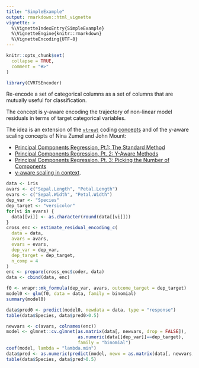 ```yaml
---
title: "SimpleExample"
output: rmarkdown::html_vignette
vignette: >
  %\VignetteIndexEntry{SimpleExample}
  %\VignetteEngine{knitr::rmarkdown}
  %\VignetteEncoding{UTF-8}
---
```


```r
knitr::opts_chunk$set(
  collapse = TRUE,
  comment = "#>"
)
```

```r
library(CVRTSEncoder)
```

Re-encode a set of categorical columns as a set of columns that are mutually useful for classification.  

The concept is y-aware encoding the trajectory of non-linear model residuals in terms of target categorical variables.

The idea is an extension of the [`vtreat`](https://github.com/WinVector/vtreat) coding [concepts](https://github.com/WinVector/vtreat/blob/master/extras/vtreat.pdf) and of the y-aware scaling concepts of Nina Zumel and John Mount:

  * [Principal Components Regression, Pt.1: The Standard Method](http://www.win-vector.com/blog/2016/05/pcr_part1_xonly/)
  * [Principal Components Regression, Pt. 2: Y-Aware Methods](http://www.win-vector.com/blog/2016/05/pcr_part2_yaware/)
  * [Principal Components Regression, Pt. 3: Picking the Number of Components](http://www.win-vector.com/blog/2016/05/pcr_part3_pickk/)
  * [y-aware scaling in context](http://www.win-vector.com/blog/2016/06/y-aware-scaling-in-context/).

```r
data <- iris
avars <- c("Sepal.Length", "Petal.Length")
evars <- c("Sepal.Width", "Petal.Width")
dep_var <- "Species"
dep_target <- "versicolor"
for(vi in evars) {
  data[[vi]] <- as.character(round(data[[vi]]))
}
cross_enc <- estimate_residual_encoding_c(
  data = data,
  avars = avars,
  evars = evars,
  dep_var = dep_var,
  dep_target = dep_target,
  n_comp = 4
)
enc <- prepare(cross_enc$coder, data)
data <- cbind(data, enc)

f0 <- wrapr::mk_formula(dep_var, avars, outcome_target = dep_target)
model0 <- glm(f0, data = data, family = binomial)
summary(model0)

data$pred0 <- predict(model0, newdata = data, type = "response")
table(data$Species, data$pred0>0.5)

newvars <- c(avars, colnames(enc))
model <- glmnet::cv.glmnet(as.matrix(data[, newvars, drop = FALSE]), 
                           as.numeric(data[[dep_var]]==dep_target), 
                           family = "binomial")
coef(model, lambda = "lambda.min")
data$pred <- as.numeric(predict(model, newx = as.matrix(data[, newvars, drop = FALSE]), s = "lambda.min"))
table(data$Species, data$pred>0.5)
```

